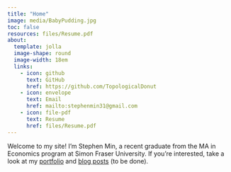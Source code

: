 ```yaml
---
title: "Home"
image: media/BabyPudding.jpg
toc: false
resources: files/Resume.pdf
about: 
  template: jolla
  image-shape: round
  image-width: 18em
  links:
    - icon: github
      text: GitHub
      href: https://github.com/TopologicalDonut
    - icon: envelope
      text: Email
      href: mailto:stephenmin31@gmail.com
    - icon: file-pdf
      text: Resume
      href: files/Resume.pdf
---
```


Welcome to my site! I'm Stephen Min, a recent graduate from the MA in Economics program at Simon Fraser University. If you're interested, take a look at my [portfolio](portfolio.qmd) and [blog posts](posts.qmd) (to be done). 